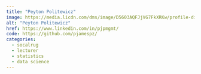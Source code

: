 ```yaml
---
title: "Peyton Politewicz"
image: https://media.licdn.com/dms/image/D5603AQFJjVG7FkXRKw/profile-displayphoto-shrink_800_800/0/1700530754104?e=1715212800&v=beta&t=qV3AA5IKjh_MhB_dIPuPa-OdezO_wpvabh8bHCPa6zM
alt: "Peyton Politewicz"
href: https://www.linkedin.com/in/pjpmgmt/
code: https://github.com/pjamespz/
categories:
  - socalrug
  - lecturer
  - statistics
  - data science
---
```

